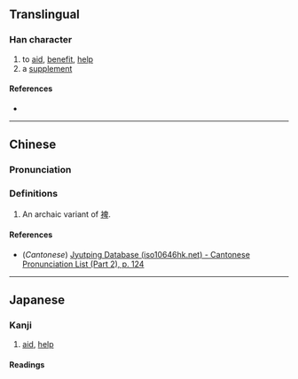 {{character info/new}}
==Translingual==

===Han character===
{{Han char|rn=73|rad=曰|as=17|sn=21|four=|canj=OAHWJ|ids=⿰會卑}}

# to [[aid]], [[benefit]], [[help]]
# a [[supplement]]

====References====
* {{Han ref|kx=0504.160|dkj=14325|dj=0879.170|hdz=21542.020|uh=6707|ud=26375}}

----

==Chinese==
{{zh-forms}}

===Pronunciation===
{{zh-pron
|m=pí
|c=pei4
|mc=
|oc=
|ma=
|cat=v,n
}}

===Definitions===
{{zh-hanzi}}

# An archaic variant of [[裨]].

====References====
* (''Cantonese'') [http://www.iso10646hk.net/jp/document/download.jsp Jyutping Database (iso10646hk.net) - Cantonese Pronunciation List (Part 2), p. 124]

----

==Japanese==

===Kanji===
{{ja-kanji|grade=|rs=曰17}}

# [[aid]], [[help]]

====Readings====
{{rfv-pron|ja}}
{{ja-readings
|goon=ひ
|kanon=ひ
|kun=おぎな-う<おぎな-ふ, たす-ける, ます-
}}